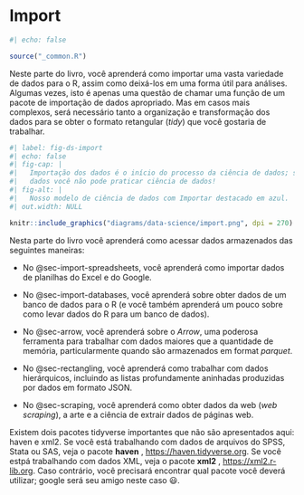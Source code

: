 # Import {#sec-import .unnumbered}

```r
#| echo: false

source("_common.R")
```

Neste parte do livro, você aprenderá como importar uma vasta variedade de dados para o R, assim como deixá-los em uma forma útil para análises.
Algumas vezes, isto é apenas uma questão de chamar uma função de um pacote de importação de dados apropriado.
Mas em casos mais complexos, será necessário tanto a organização e transformação dos dados para se obter o formato retangular (*tidy*) que você gostaria de trabalhar.

```r
#| label: fig-ds-import
#| echo: false
#| fig-cap: |
#|   Importação dos dados é o início do processo da ciência de dados; sem
#|   dados você não pode praticar ciência de dados!
#| fig-alt: |
#|   Nosso modelo de ciência de dados com Importar destacado em azul.
#| out.width: NULL

knitr::include_graphics("diagrams/data-science/import.png", dpi = 270)
```

Nesta parte do livro você aprenderá como acessar dados armazenados das seguintes maneiras:

-   No @sec-import-spreadsheets, você aprenderá como importar dados de planilhas do Excel e do Google.

-   No @sec-import-databases, você aprenderá sobre obter dados de um banco de dados para o R (e você também aprenderá um pouco sobre como levar dados do R para um banco de dados).

-   No @sec-arrow, você aprenderá sobre o *Arrow*, uma poderosa ferramenta para trabalhar com dados maiores que a quantidade de memória, particularmente quando são armazenados em format *parquet*.

-   No @sec-rectangling, você aprenderá como trabalhar com dados hierárquicos, incluindo as listas profundamente aninhadas produzidas por dados em formato JSON.

-   No @sec-scraping, você aprenderá como obter dados da web (*web scraping*), a arte e a ciência de extrair dados de páginas web.

Existem dois pacotes tidyverse importantes que não são apresentados aqui: haven e xml2.
Se você está trabalhando com dados de arquivos do SPSS, Stata ou SAS, veja o pacote **haven** , <https://haven.tidyverse.org>.
Se você estpá trabalhando com dados XML, veja o pacote **xml2** , <https://xml2.r-lib.org>.
Caso contrário, você precisará encontrar qual pacote você deverá utilizar; google será seu amigo neste caso 😃.
